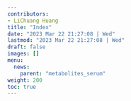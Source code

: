 ```yaml
---
contributors:
- LiChuang Huang
title: "Index"
date: "2023 Mar 22 21:27:08 | Wed"
lastmod: "2023 Mar 22 21:27:08 | Wed"
draft: false
images: []
menu:
  news:
    parent: "metabolites_serum"
weight: 200
toc: true
---
```

